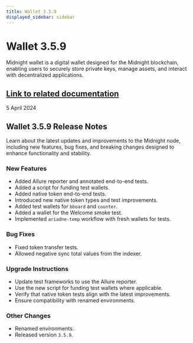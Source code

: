 ```yaml
---
title: Wallet 3.5.9
displayed_sidebar: sidebar
---
```


# Wallet 3.5.9

Midnight wallet is a digital wallet designed for the Midnight blockchain, enabling users to securely store private keys, manage assets, and interact with decentralized applications.

[Link to related documentation](../../learn/introduction/wallets)
---

<div 
  style={{
    marginTop: '0',
    fontSize: '1rem',
    fontWeight: 'normal',
    marginBottom: '0.5rem'
  }}
>
  5 April 2024
</div>

## Wallet 3.5.9 Release Notes

Learn about the latest updates and improvements to the Midnight node, including new features, bug fixes, and breaking changes designed to enhance functionality and stability.

### New Features

- Added Allure reporter and annotated end-to-end tests.  
- Added a script for funding test wallets.  
- Added native token end-to-end tests.  
- Introduced new native token types and test improvements.  
- Added test wallets for `bboard` and `counter`.  
- Added a wallet for the Welcome smoke test.  
- Implemented `ariadne-temp` workflow with fresh wallets for tests.  

### Bug Fixes

- Fixed token transfer tests.  
- Allowed negative sync total values from the indexer.  

### Upgrade Instructions

- Update test frameworks to use the Allure reporter.  
- Use the new script for funding test wallets where applicable.  
- Verify that native token tests align with the latest improvements.  
- Ensure compatibility with renamed environments.  

### Other Changes

- Renamed environments.  
- Released version `3.5.9`.  
